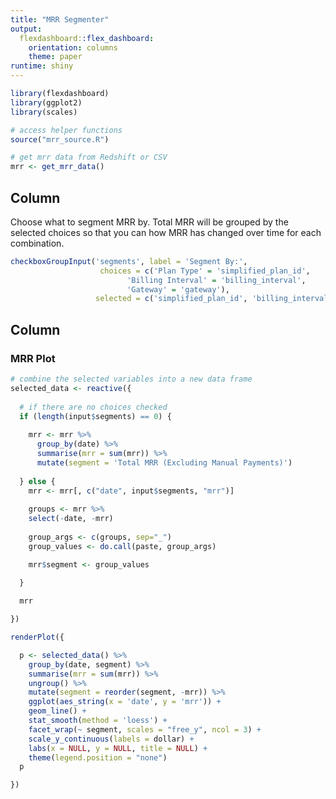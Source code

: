 ```yaml
---
title: "MRR Segmenter"
output:
  flexdashboard::flex_dashboard:
    orientation: columns
    theme: paper
runtime: shiny
---
```


```r
library(flexdashboard)
library(ggplot2)
library(scales)

# access helper functions
source("mrr_source.R")

# get mrr data from Redshift or CSV
mrr <- get_mrr_data() 
```


Column {.sidebar}
-----------------------------------------------------------------------

Choose what to segment MRR by. Total MRR will be grouped by the selected choices so that you can how MRR has changed over time for each combination.

```r
checkboxGroupInput('segments', label = 'Segment By:',
                    choices = c('Plan Type' = 'simplified_plan_id',
                          'Billing Interval' = 'billing_interval',
                          'Gateway' = 'gateway'), 
                   selected = c('simplified_plan_id', 'billing_interval', 'gateway'))
```


Column
-----------------------------------------------------------------------

### MRR Plot

```r
# combine the selected variables into a new data frame
selected_data <- reactive({
  
  # if there are no choices checked
  if (length(input$segments) == 0) {
    
    mrr <- mrr %>% 
      group_by(date) %>% 
      summarise(mrr = sum(mrr)) %>% 
      mutate(segment = 'Total MRR (Excluding Manual Payments)')
    
  } else {
    mrr <- mrr[, c("date", input$segments, "mrr")]
    
    groups <- mrr %>%
    select(-date, -mrr)
    
    group_args <- c(groups, sep="_")
    group_values <- do.call(paste, group_args)

    mrr$segment <- group_values
    
  }

  mrr

})

renderPlot({

  p <- selected_data() %>% 
    group_by(date, segment) %>%
    summarise(mrr = sum(mrr)) %>%
    ungroup() %>%
    mutate(segment = reorder(segment, -mrr)) %>%
    ggplot(aes_string(x = 'date', y = 'mrr')) +
    geom_line() +
    stat_smooth(method = 'loess') +
    facet_wrap(~ segment, scales = "free_y", ncol = 3) +
    scale_y_continuous(labels = dollar) +
    labs(x = NULL, y = NULL, title = NULL) +
    theme(legend.position = "none")
  p

})
```

